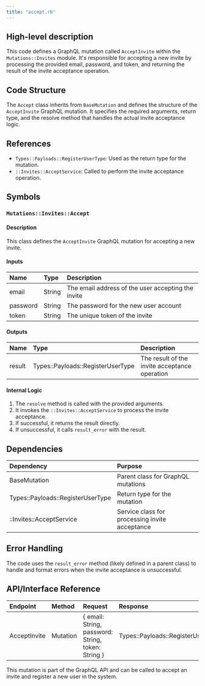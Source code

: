 ```yaml
---
title: "accept.rb"
---
```


## High-level description
This code defines a GraphQL mutation called `AcceptInvite` within the `Mutations::Invites` module. It's responsible for accepting a new invite by processing the provided email, password, and token, and returning the result of the invite acceptance operation.

## Code Structure
The `Accept` class inherits from `BaseMutation` and defines the structure of the `AcceptInvite` GraphQL mutation. It specifies the required arguments, return type, and the resolve method that handles the actual invite acceptance logic.

## References
- `Types::Payloads::RegisterUserType`: Used as the return type for the mutation.
- `::Invites::AcceptService`: Called to perform the invite acceptance operation.

## Symbols

### `Mutations::Invites::Accept`
#### Description
This class defines the `AcceptInvite` GraphQL mutation for accepting a new invite.

#### Inputs
| Name | Type | Description |
|:-----|:-----|:------------|
| email | String | The email address of the user accepting the invite |
| password | String | The password for the new user account |
| token | String | The unique token of the invite |

#### Outputs
| Name | Type | Description |
|:-----|:-----|:------------|
| result | Types::Payloads::RegisterUserType | The result of the invite acceptance operation |

#### Internal Logic
1. The `resolve` method is called with the provided arguments.
2. It invokes the `::Invites::AcceptService` to process the invite acceptance.
3. If successful, it returns the result directly.
4. If unsuccessful, it calls `result_error` with the result.

## Dependencies
| Dependency | Purpose |
|:-----------|:--------|
| BaseMutation | Parent class for GraphQL mutations |
| Types::Payloads::RegisterUserType | Return type for the mutation |
| ::Invites::AcceptService | Service class for processing invite acceptance |

## Error Handling
The code uses the `result_error` method (likely defined in a parent class) to handle and format errors when the invite acceptance is unsuccessful.

## API/Interface Reference
| Endpoint | Method | Request | Response | Description |
|:---------|:-------|:--------|:---------|:------------|
| AcceptInvite | Mutation | { email: String, password: String, token: String } | Types::Payloads::RegisterUserType | Accepts a new invite and registers the user |

This mutation is part of the GraphQL API and can be called to accept an invite and register a new user in the system.
